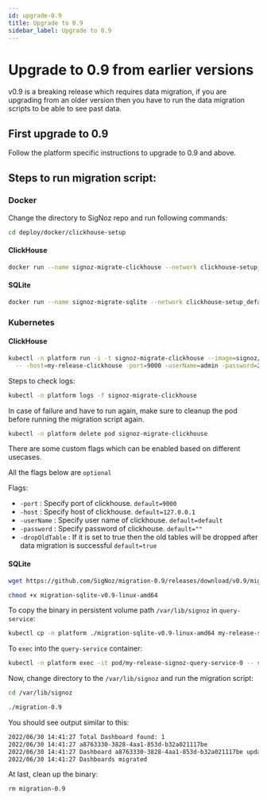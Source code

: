 ```yaml
---
id: upgrade-0.9
title: Upgrade to 0.9
sidebar_label: Upgrade to 0.9
---
```


# Upgrade to 0.9 from earlier versions

v0.9 is a breaking release which requires data migration, if you are upgrading from an older version then you have to run the data migration scripts to be able to see past data.

## First upgrade to 0.9

Follow the platform specific instructions to upgrade to 0.9 and above.

## Steps to run migration script:

### Docker

Change the directory to SigNoz repo and run following commands:

```bash
cd deploy/docker/clickhouse-setup
```

#### ClickHouse

```bash
docker run --name signoz-migrate-clickhouse --network clickhouse-setup_default -it signoz/migrate:0.9-clickhouse -host=clickhouse -port=9000
```

#### SQLite

```bash
docker run --name signoz-migrate-sqlite --network clickhouse-setup_default -it -v $PWD/data/signoz/:/var/lib/signoz/ signoz/migrate:0.9-sqlite -dataSource /var/lib/signoz/signoz.db
```


### Kubernetes

#### ClickHouse

```bash
kubectl -n platform run -i -t signoz-migrate-clickhouse --image=signoz/migrate:0.9-clickhouse --restart='Never' \
  -- -host=my-release-clickhouse -port=9000 -userName=admin -password=27ff0399-0d3a-4bd8-919d-17c2181e6fb9
```

Steps to check logs:

```bash
kubectl -n platform logs -f signoz-migrate-clickhouse
```

In case of failure and have to run again, make sure to cleanup the pod before running the migration script again.

```bash
kubectl -n platform delete pod signoz-migrate-clickhouse
```

There are some custom flags which can be enabled based on different usecases.

All the flags below are `optional`

Flags:

- `-port` : Specify port of clickhouse. `default=9000`
- `-host` : Specify host of clickhouse. `default=127.0.0.1`
- `-userName` : Specify user name of clickhouse. `default=default`
- `-password` : Specify password of clickhouse. `default=""`
- `-dropOldTable` : If it is set to true then the old tables will be dropped after data migration is successful `default=true`

#### SQLite

```bash
wget https://github.com/SigNoz/migration-0.9/releases/download/v0.9/migration-sqlite-v0.9-linux-amd64

chmod +x migration-sqlite-v0.9-linux-amd64
```

To copy the binary in persistent volume path `/var/lib/signoz` in `query-service`:

```bash
kubectl cp -n platform ./migration-sqlite-v0.9-linux-amd64 my-release-signoz-query-service-0:/var/lib/signoz/migration-0.9
```

To `exec` into the `query-service` container:

```bash
kubectl -n platform exec -it pod/my-release-signoz-query-service-0 -- sh
```

Now, change directory to the `/var/lib/signoz` and run the migration script:

```bash
cd /var/lib/signoz

./migration-0.9
```

You should see output similar to this:

```bash
2022/06/30 14:41:27 Total Dashboard found: 1
2022/06/30 14:41:27 a8763330-3828-4aa1-853d-b32a021117be
2022/06/30 14:41:27 Dashboard a8763330-3828-4aa1-853d-b32a021117be updated
2022/06/30 14:41:27 Dashboards migrated
```

At last, clean up the binary:

```bash
rm migration-0.9
```
